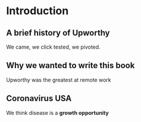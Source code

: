 # Introduction {#intro}


## A brief history of Upworthy

We came, we click tested, we pivoted. 

## Why we wanted to write this book

Upworthy was the greatest at remote work

## Coronavirus USA

We think disease is a **growth opportunity**
